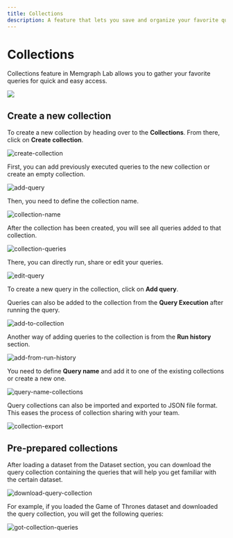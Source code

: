 ```yaml
---
title: Collections
description: A feature that lets you save and organize your favorite queries 
---
```



# Collections

Collections feature in Memgraph Lab allows you to gather your favorite queries
for quick and easy access.

![](/pages/data-visualization/lab-user-manual/query-collection.png)

## Create a new collection

To create a new collection by heading over to the **Collections**. From there,
click on **Create collection**.

![create-collection](/pages/data-visualization/features/collections/create-collection.png)

First, you can add previously executed queries to the new collection or create
an empty collection.

![add-query](/pages/data-visualization/features/collections/add-query.png)

Then, you need to define the collection name.

![collection-name](/pages/data-visualization/features/collections/collection-name.png)

After the collection has been created, you will see all queries added to that
collection.

![collection-queries](/pages/data-visualization/features/collections/collection-queries.png)

There, you can directly run, share or edit your queries.

![edit-query](/pages/data-visualization/features/collections/edit-query.png)

To create a new query in the collection, click on **Add query**. 

Queries can also be added to the collection from the **Query Execution** after
running the query.

![add-to-collection](/pages/data-visualization/features/collections/add-to-collection.png)

Another way of adding queries to the collection is from the **Run history**
section.

![add-from-run-history](/pages/data-visualization/features/collections/add-from-run-history.png)

You need to define **Query name** and add it to one of the existing collections
or create a new one.

![query-name-collections](/pages/data-visualization/features/collections/query-name-collections.png)

Query collections can also be imported and exported to JSON file format. This
eases the process of collection sharing with your team.

![collection-export](/pages/data-visualization/features/collections/collection-export.png)


## Pre-prepared collections 

After loading a dataset from the Dataset section, you can download the query
collection containing the queries that will help you get familiar with the
certain dataset. 

![download-query-collection](/pages/data-visualization/features/collections/download-query-collection.png)

For example, if you loaded the Game of Thrones dataset and downloaded the query
collection, you will get the following queries:


![got-collection-queries](/pages/data-visualization/features/collections/got-collection-queries.png)

<CommunityLinks/>